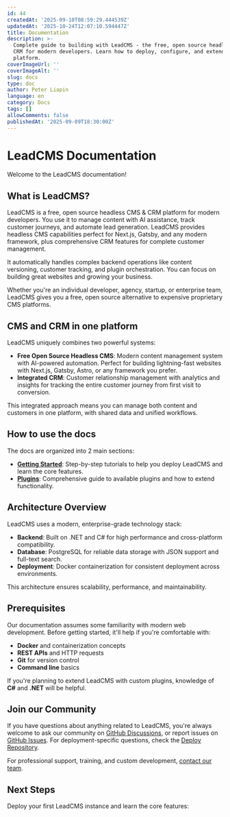 ```yaml
---
id: 44
createdAt: '2025-09-10T08:59:29.444539Z'
updatedAt: '2025-10-24T12:07:10.594447Z'
title: Documentation
description: >-
  Complete guide to building with LeadCMS - the free, open source headless CMS &
  CRM for modern developers. Learn how to deploy, configure, and extend the
  platform.
coverImageUrl: ''
coverImageAlt: ''
slug: docs
type: doc
author: Peter Liapin
language: en
category: Docs
tags: []
allowComments: false
publishedAt: '2025-09-09T18:30:00Z'
---
```


# LeadCMS Documentation

Welcome to the LeadCMS documentation!

## What is LeadCMS?

LeadCMS is a free, open source headless CMS & CRM platform for modern developers. You use it to manage content with AI assistance, track customer journeys, and automate lead generation. LeadCMS provides headless CMS capabilities perfect for Next.js, Gatsby, and any modern framework, plus comprehensive CRM features for complete customer management.

It automatically handles complex backend operations like content versioning, customer tracking, and plugin orchestration. You can focus on building great websites and growing your business.

Whether you're an individual developer, agency, startup, or enterprise team, LeadCMS gives you a free, open source alternative to expensive proprietary CMS platforms.

## CMS and CRM in one platform

LeadCMS uniquely combines two powerful systems:

- **Free Open Source Headless CMS**: Modern content management system with AI-powered automation. Perfect for building lightning-fast websites with Next.js, Gatsby, Astro, or any framework you prefer.
- **Integrated CRM**: Customer relationship management with analytics and insights for tracking the entire customer journey from first visit to conversion.

This integrated approach means you can manage both content and customers in one platform, with shared data and unified workflows.

## How to use the docs

The docs are organized into 2 main sections:

- **[Getting Started](/docs/getting-started)**: Step-by-step tutorials to help you deploy LeadCMS and learn the core features.
- **[Plugins](/docs/plugins)**: Comprehensive guide to available plugins and how to extend functionality.

## Architecture Overview

LeadCMS uses a modern, enterprise-grade technology stack:

- **Backend**: Built on .NET and C# for high performance and cross-platform compatibility.
- **Database**: PostgreSQL for reliable data storage with JSON support and full-text search.
- **Deployment**: Docker containerization for consistent deployment across environments.

This architecture ensures scalability, performance, and maintainability.

## Prerequisites

Our documentation assumes some familiarity with modern web development. Before getting started, it'll help if you're comfortable with:

- **Docker** and containerization concepts
- **REST APIs** and HTTP requests
- **Git** for version control
- **Command line** basics

If you're planning to extend LeadCMS with custom plugins, knowledge of **C#** and **.NET** will be helpful.

## Join our Community

If you have questions about anything related to LeadCMS, you're always welcome to ask our community on [GitHub Discussions](https://github.com/LeadCMS/leadcms.core/discussions), or report issues on [GitHub Issues](https://github.com/LeadCMS/leadcms.core/issues). For deployment-specific questions, check the [Deploy Repository](https://github.com/LeadCMS/leadcms.deploy).

For professional support, training, and custom development, [contact our team](https://leadcms.ai/contact-us).

## Next Steps

Deploy your first LeadCMS instance and learn the core features:

<FeatureGrid columns={2}>
  <FeatureCard
    title="Getting Started"
    description="Complete setup guide with step-by-step instructions to deploy and configure LeadCMS"
    href="/docs/getting-started/installation/"
  />
  <FeatureCard
    title="Plugins"
    description="Extend functionality with built-in and custom C# plugins using our modular architecture"
    href="/docs/getting-started/plugins/"
  />
</FeatureGrid>
